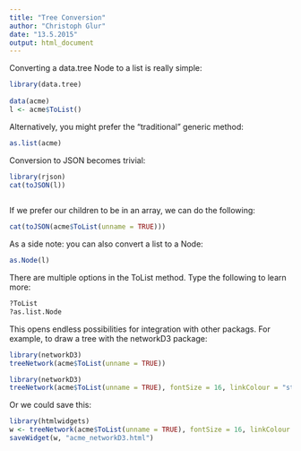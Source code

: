 ```yaml
---
title: "Tree Conversion"
author: "Christoph Glur"
date: "13.5.2015"
output: html_document
---
```


Converting a data.tree Node to a list is really simple:

```r
library(data.tree)
 
data(acme)
l <- acme$ToList()
```

Alternatively, you might prefer the "traditional" generic method:

```r


as.list(acme)
```

Conversion to JSON becomes trivial:

```r
library(rjson)
cat(toJSON(l))
 
```


If we prefer our children to be in an array, we can do the following:

```r
cat(toJSON(acme$ToList(unname = TRUE)))
```


As a side note: you can also convert a list to a Node:

```r

as.Node(l)
```


There are multiple options in the ToList method. Type the following to learn more:

```r
?ToList
?as.list.Node
```


This opens endless possibilities for integration with other packags. For example, to draw a tree with the networkD3 package:

```r

library(networkD3)
treeNetwork(acme$ToList(unname = TRUE))


```

```r
library(networkD3)
treeNetwork(acme$ToList(unname = TRUE), fontSize = 16, linkColour = "steelblue", nodeColour = "steelblue", opacity = 1, margin = 100)
```

Or we could save this:

```r
library(htmlwidgets)
w <- treeNetwork(acme$ToList(unname = TRUE), fontSize = 16, linkColour = "steelblue", nodeColour = "steelblue", opacity = 1, margin = 100)
saveWidget(w, "acme_networkD3.html")
```

